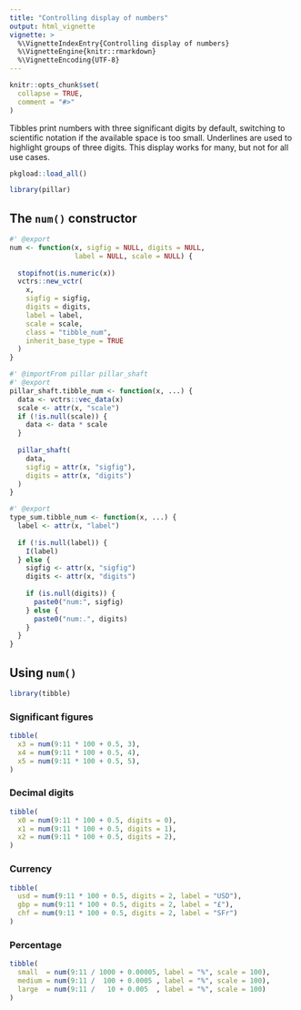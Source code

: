 ```yaml
---
title: "Controlling display of numbers"
output: html_vignette
vignette: >
  %\VignetteIndexEntry{Controlling display of numbers}
  %\VignetteEngine{knitr::rmarkdown}
  %\VignetteEncoding{UTF-8}
---
```


```r
knitr::opts_chunk$set(
  collapse = TRUE,
  comment = "#>"
)
```

Tibbles print numbers with three significant digits by default, switching to scientific notation if the available space is too small.
Underlines are used to highlight groups of three digits.
This display works for many, but not for all use cases.

```r
pkgload::load_all()
```

```r
library(pillar)
```

## The `num()` constructor

```r
#' @export
num <- function(x, sigfig = NULL, digits = NULL, 
                label = NULL, scale = NULL) {
  
  stopifnot(is.numeric(x))
  vctrs::new_vctr(
    x,
    sigfig = sigfig,
    digits = digits,
    label = label,
    scale = scale,
    class = "tibble_num",
    inherit_base_type = TRUE
  )
}

#' @importFrom pillar pillar_shaft
#' @export
pillar_shaft.tibble_num <- function(x, ...) {
  data <- vctrs::vec_data(x)
  scale <- attr(x, "scale")
  if (!is.null(scale)) {
    data <- data * scale
  }
  
  pillar_shaft(
    data,
    sigfig = attr(x, "sigfig"),
    digits = attr(x, "digits")
  )
}

#' @export
type_sum.tibble_num <- function(x, ...) {
  label <- attr(x, "label")
  
  if (!is.null(label)) {
    I(label)
  } else {
    sigfig <- attr(x, "sigfig")
    digits <- attr(x, "digits")
    
    if (is.null(digits)) {
      paste0("num:", sigfig)
    } else {
      paste0("num:.", digits)
    }
  }
}
```

## Using `num()`

```r
library(tibble)
```


### Significant figures

```r
tibble(
  x3 = num(9:11 * 100 + 0.5, 3),
  x4 = num(9:11 * 100 + 0.5, 4),
  x5 = num(9:11 * 100 + 0.5, 5),
)
```


### Decimal digits

```r
tibble(
  x0 = num(9:11 * 100 + 0.5, digits = 0),
  x1 = num(9:11 * 100 + 0.5, digits = 1),
  x2 = num(9:11 * 100 + 0.5, digits = 2),
)
```


### Currency

```r
tibble(
  usd = num(9:11 * 100 + 0.5, digits = 2, label = "USD"),
  gbp = num(9:11 * 100 + 0.5, digits = 2, label = "£"),
  chf = num(9:11 * 100 + 0.5, digits = 2, label = "SFr")
)
```


### Percentage

```r
tibble(
  small  = num(9:11 / 1000 + 0.00005, label = "%", scale = 100),
  medium = num(9:11 /  100 + 0.0005 , label = "%", scale = 100),
  large  = num(9:11 /   10 + 0.005  , label = "%", scale = 100)
)
```
